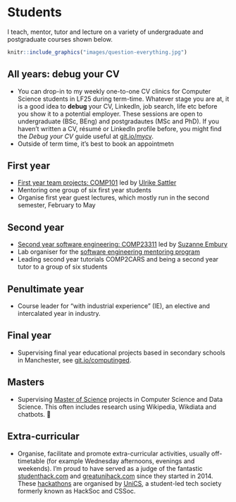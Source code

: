# Students {#teaching}

I teach, mentor, tutor and lecture on a variety of undergraduate and postgraduate courses shown below.

```r
knitr::include_graphics("images/question-everything.jpg")
```

## All years: debug your CV

* You can drop-in to my weekly one-to-one CV clinics for Computer Science students in LF25 during term-time. Whatever stage you are at, it is a good idea to **debug** your CV, LinkedIn, job search, life etc before you show it to a potential employer. These sessions are open to undergraduate (BSc, BEng) and postgradautes (MSc and PhD). If you haven't written a CV, résumé or LinkedIn profile before, you might find the _Debug your CV_ guide useful at [git.io/mycv](http://git.io/mycv).
* Outside of term time, it's best to book an appointmetn

## First year

* [First year team projects: COMP101](https://studentnet.cs.manchester.ac.uk/ugt/COMP10120/syllabus/) led by [Ulrike Sattler](http://www.cs.man.ac.uk/~sattler/)
* Mentoring one group of six first year students
* Organise first year guest lectures, which mostly run in the second semester, February to May

## Second year

* [Second year software engineering:  COMP23311](https://studentnet.cs.manchester.ac.uk/ugt/COMP23311/syllabus/) led by [Suzanne Embury](http://www.cs.man.ac.uk/~embury/)
* Lab organiser for the [software engineering mentoring program](https://www.cs.manchester.ac.uk/connect/business-engagement/industrial-mentoring/)
* Leading second year tutorials COMP2CARS and being a second year tutor to a group of six students

## Penultimate year

* Course leader for "with industrial experience" (IE), an elective and intercalated year in industry.

## Final year

* Supervising final year educational projects based in secondary schools in Manchester, see [git.io/computinged](https://git.io/computinged).

## Masters

* Supervising [Master of Science](https://www.cs.manchester.ac.uk/study/masters/) projects in Computer Science and Data Science. This often includes research using Wikipedia, Wikdiata and chatbots. 🤖


## Extra-curricular

* Organise, facilitate and promote extra-curricular activities, usually off-timetable (for example Wednesday afternoons, evenings and weekends). I'm proud to have served as a judge of the fantastic [studenthack.com](https://www.studenthack.com) and [greatunihack.com](https://greatunihack.com) since they started in 2014. These [hackathons](https://medium.com/tfogo/hackathons-are-for-beginners-77a9c9c0e000) are organised by [UniCS](https://www.unicsmcr.com/), a student-led tech society formerly known as HackSoc and CSSoc.
